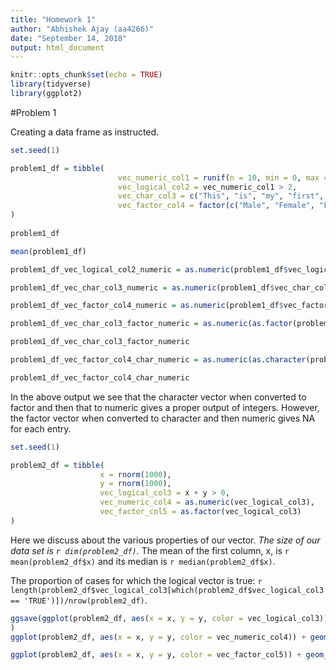 ```yaml
---
title: "Homework 1"
author: "Abhishek Ajay (aa4266)"
date: "September 14, 2018"
output: html_document
---
```


```r

knitr::opts_chunk$set(echo = TRUE)
library(tidyverse)
library(ggplot2)

```

#Problem 1

Creating a data frame as instructed.

```r

set.seed(1)

problem1_df = tibble( 
                        vec_numeric_col1 = runif(n = 10, min = 0, max = 5),
                        vec_logical_col2 = vec_numeric_col1 > 2,
                        vec_char_col3 = c("This", "is", "my", "first", "try", "with", "using", "R", "and", "RStudio"),
                        vec_factor_col4 = factor(c("Male", "Female", "Female", "Female", "Female", "Male", "Female", "Male", "Male", "Female"))
)
  
problem1_df

mean(problem1_df)

problem1_df_vec_logical_col2_numeric = as.numeric(problem1_df$vec_logical_col2)

problem1_df_vec_char_col3_numeric = as.numeric(problem1_df$vec_char_col3)

problem1_df_vec_factor_col4_numeric = as.numeric(problem1_df$vec_factor_col4)

```

```r

problem1_df_vec_char_col3_factor_numeric = as.numeric(as.factor(problem1_df$vec_char_col3))

problem1_df_vec_char_col3_factor_numeric

problem1_df_vec_factor_col4_char_numeric = as.numeric(as.character(problem1_df$vec_factor_col4))

problem1_df_vec_factor_col4_char_numeric

```

In the above output we see that the character vector when converted to factor and then that to numeric gives a proper output of integers. However, the factor vector when converted to character and then numeric gives NA for each entry.


```r

set.seed(1)

problem2_df = tibble(
                    x = rnorm(1000),
                    y = rnorm(1000),
                    vec_logical_col3 = x + y > 0,
                    vec_numeric_col4 = as.numeric(vec_logical_col3),
                    vec_factor_col5 = as.factor(vec_logical_col3)
)

```

Here we discuss about the various properties of our vector. *The size of our data set is `r dim(problem2_df)`.* The mean of the first column, x, is `r mean(problem2_df$x)` and its median is `r median(problem2_df$x)`. 

The proportion of cases for which the logical vector is true: `r length(problem2_df$vec_logical_col3[which(problem2_df$vec_logical_col3 == 'TRUE')])/nrow(problem2_df)`.

```r

ggsave(ggplot(problem2_df, aes(x = x, y = y, color = vec_logical_col3)) + geom_point()
)
ggplot(problem2_df, aes(x = x, y = y, color = vec_numeric_col4)) + geom_point()

ggplot(problem2_df, aes(x = x, y = y, color = vec_factor_col5)) + geom_point()

```



